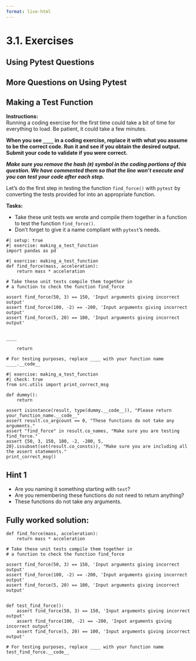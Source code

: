 ```yaml
---
format: live-html
---
```


<script src='../../src/quiz.js'></script>

# 3.1. Exercises

## Using Pytest Questions

<div id='mcq1'></div>
<script>
    generateQuiz(
        'mcq1',
        'Question 1',
        'When you make a function from a unit test, what naming guideline does your function have to follow for <code>pytest</code> to work?',
        {
        'The function must end with <code>test</code>': 'It should not end with <code>test</code>, but the word "test" should be included in the name.',
        'The function must begin with <code>test</code>': '',
        'The function must end with <code>pytest</code>': '<code>pytest</code> does not need to be used in the function name.',
        'The function must begin with <code>pytest</code>': '<code>pytest</code> does not need to be used in the function name.',
        },
        'The function must begin with <code>test</code>',
    );
</script>

<div id='mcq2'></div>
<script>
    generateQuiz(
        'mcq2',
        'Question 2',
        'Where are your unit test functions saved?',
        {
        'In the same Jupyter notebook': 'This would defy the DRY principle if wanted to test our function in multiple different notebooks.',
        'In the same file as the function you are testing': 'Not if we want to use <code>pytest</code>!',
        'In a seperate <code>.py</code> file': '',
        'In a seperate Jupyter notebook': '<code>pytest</code> would not be able to check the tests in a separate Jupyter notebook.',
        },
        'In a seperate <code>.py</code> file',
    );
</script>

## More Questions on Using Pytest

<div id='mcq3'></div>
<script>
    generateQuiz(
        'mcq3',
        'Question 1',
        'I have a function named <code>travel_location()</code> stored in a file named <code>travelling.py</code> and unit tests that checks this function stored in a file named <code>test_travelling.py</code>.',
        {
        '<code>pytest travel_location</code>': 'You do not need to use your function name.',
        '<code>pytest travelling</code>': 'The unit tests are not stored in the <code>travelling.py</code> script.',
        '<code>pytest tests</code>': 'You need to specify a file!',
        '<code>pytest test_travelling</code>': '',
        },
        '<code>pytest test_travelling</code>',
    );
</script>


## Making a Test Function

**Instructions:**    
Running a coding exercise for the first time could take a bit of time for everything to load. Be patient, it could take a few minutes. 

**When you see `____` in a coding exercise, replace it with what you assume to be the correct code.  Run it and see if you obtain the desired output.  Submit your code to validate if you were correct.**

_**Make sure you remove the hash (`#`) symbol in the coding portions of this question.  We have commented them so that the line won't execute and you can test your code after each step.**_

Let's do the first step in testing the function `find_force()` with `pytest` by converting the tests provided for into an appropriate function. 

**Tasks:**

- Take these unit tests we wrote and compile them together in a function to test the function `find_force()`.
- Don't forget to give it a name compliant with `pytest`'s needs. 

```pyodide
#| setup: true
#| exercise: making_a_test_function
import pandas as pd
```

```pyodide
#| exercise: making_a_test_function
def find_force(mass, acceleration):
    return mass * acceleration

# Take these unit tests compile them together in 
# a function to check the function find_force

assert find_force(50, 3) == 150, 'Input arguments giving incorrect output'
assert find_force(100, -2) == -200, 'Input arguments giving incorrect output'
assert find_force(5, 20) == 100, 'Input arguments giving incorrect output'


____

    return 

# For testing purposes, replace ____ with your function name
____.__code__
```

```pyodide
#| exercise: making_a_test_function
#| check: true
from src.utils import print_correct_msg

def dummy():
    return

assert isinstance(result, type(dummy.__code__)), "Please return your_function_name.__code__"
assert result.co_argcount == 0, "These functions do not take any arguments."
assert "find_force" in result.co_names, "Make sure you are testing find_force."
assert {50, 3, 150, 100, -2, -200, 5, 20}.issubset(set(result.co_consts)), "Make sure you are including all the assert statements."
print_correct_msg()
```

:::: { .hint exercise="making_a_test_function"}
::: { .callout-note collapse="false"}

## Hint 1

- Are you naming it something starting with `test`? 
- Are you remembering these functions do not need to return anything?
- These functions do not take any arguments.

:::
::::

:::: { .solution exercise="making_a_test_function" }
::: { .callout-tip collapse="false"}

## Fully worked solution:

```pyodide
def find_force(mass, acceleration):
    return mass * acceleration

# Take these unit tests compile them together in 
# a function to check the function find_force

assert find_force(50, 3) == 150, 'Input arguments giving incorrect output'
assert find_force(100, -2) == -200, 'Input arguments giving incorrect output'
assert find_force(5, 20) == 100, 'Input arguments giving incorrect output'


def test_find_force():
    assert find_force(50, 3) == 150, 'Input arguments giving incorrect output'
    assert find_force(100, -2) == -200, 'Input arguments giving incorrect output'
    assert find_force(5, 20) == 100, 'Input arguments giving incorrect output'

# For testing purposes, replace ____ with your function name
test_find_force.__code__
```

:::
::::